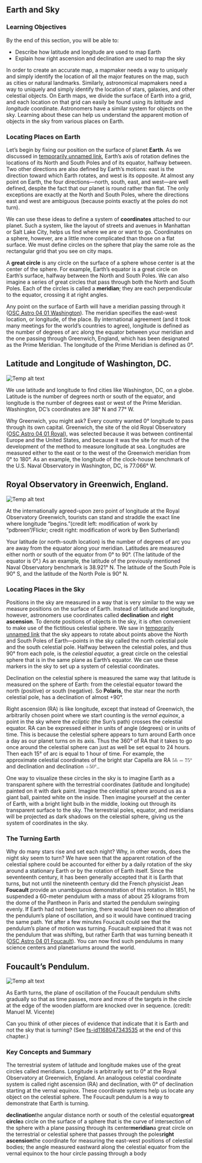 ## Earth and Sky
### Learning Objectives

By the end of this section, you will be able to:

* Describe how latitude and longitude are used to map Earth
* Explain how right ascension and declination are used to map the sky



In order to create an accurate map, a mapmaker needs a way to uniquely and simply identify the location of all the major features on the map, such as cities or natural landmarks. Similarly, astronomical mapmakers need a way to uniquely and simply identify the location of stars, galaxies, and other celestial objects. On Earth maps, we divide the surface of Earth into a grid, and each location on that grid can easily be found using its *latitude* and *longitude* coordinate. Astronomers have a similar system for objects on the sky. Learning about these can help us understand the apparent motion of objects in the sky from various places on Earth.

### Locating Places on Earth

Let’s begin by fixing our position on the surface of planet **Earth**. As we discussed in [temporarily unnamed link](), Earth’s axis of rotation defines the locations of its North and South Poles and of its equator, halfway between. Two other directions are also defined by Earth’s motions: east is the direction toward which Earth rotates, and west is its opposite. At almost any point on Earth, the four directions—north, south, east, and west—are well defined, despite the fact that our planet is round rather than flat. The only exceptions are exactly at the North and South Poles, where the directions east and west are ambiguous (because points exactly at the poles do not turn).

We can use these ideas to define a system of **coordinates** attached to our planet. Such a system, like the layout of streets and avenues in Manhattan or Salt Lake City, helps us find where we are or want to go. Coordinates on a sphere, however, are a little more complicated than those on a flat surface. We must define circles on the sphere that play the same role as the rectangular grid that you see on city maps.

A **great circle** is any circle on the surface of a sphere whose center is at the center of the sphere. For example, Earth’s equator is a great circle on Earth’s surface, halfway between the North and South Poles. We can also imagine a series of great circles that pass through both the North and South Poles. Each of the circles is called a **meridian**; they are each perpendicular to the equator, crossing it at right angles.

Any point on the surface of Earth will have a meridian passing through it ([OSC Astro 04 01 Washington](OSC_Astro_04_01_Washington)). The meridian specifies the east-west location, or longitude, of the place. By international agreement (and it took many meetings for the world’s countries to agree), longitude is defined as the number of degrees of arc along the equator between your meridian and the one passing through Greenwich, England, which has been designated as the Prime Meridian. The longitude of the Prime Meridian is defined as 0°.

## Latitude and Longitude of Washington, DC.
![Temp alt text](__MEDIA_URL__OSC_Astro_04_01_Washington.jpg)<p>We use latitude and longitude to find cities like Washington, DC, on a globe. Latitude is the number of degrees north or south of the equator, and longitude is the number of degrees east or west of the Prime Meridian. Washington, DC’s coordinates are 38° N and 77° W.</p>
Why Greenwich, you might ask? Every country wanted 0° longitude to pass through its own capital. Greenwich, the site of the old Royal Observatory ([OSC Astro 04 01 Royal](OSC_Astro_04_01_Royal)), was selected because it was between continental Europe and the United States, and because it was the site for much of the development of the method to measure longitude at sea. Longitudes are measured either to the east or to the west of the Greenwich meridian from 0° to 180°. As an example, the longitude of the clock-house benchmark of the U.S. Naval Observatory in Washington, DC, is 77.066° W.

## Royal Observatory in Greenwich, England.
![Temp alt text](__MEDIA_URL__OSC_Astro_04_01_Royal.jpg)<p>At the internationally agreed-upon zero point of longitude at the Royal Observatory Greenwich, tourists can stand and straddle the exact line where longitude “begins.”(credit left: modification of work by “pdbreen”/Flickr; credit right: modification of work by Ben Sutherland)</p>
Your latitude (or north-south location) is the number of degrees of arc you are away from the equator along your meridian. Latitudes are measured either north or south of the equator from 0° to 90°. (The latitude of the equator is 0°.) As an example, the latitude of the previously mentioned Naval Observatory benchmark is 38.921° N. The latitude of the South Pole is 90° S, and the latitude of the North Pole is 90° N.



### Locating Places in the Sky

Positions in the sky are measured in a way that is very similar to the way we measure positions on the surface of Earth. Instead of latitude and longitude, however, astronomers use coordinates called **declination** and **right ascension**. To denote positions of objects in the sky, it is often convenient to make use of the fictitious celestial sphere. We saw in [temporarily unnamed link]() that the sky appears to rotate about points above the North and South Poles of Earth—points in the sky called the north celestial pole and the south celestial pole. Halfway between the celestial poles, and thus 90° from each pole, is the *celestial equator,* a great circle on the celestial sphere that is in the same plane as Earth’s equator. We can use these markers in the sky to set up a system of celestial coordinates.

Declination on the celestial sphere is measured the same way that latitude is measured on the sphere of Earth: from the celestial equator toward the north (positive) or south (negative). So **Polaris**, the star near the north celestial pole, has a declination of almost +90°.

Right ascension (RA) is like longitude, except that instead of Greenwich, the arbitrarily chosen point where we start counting is the *vernal equinox*, a point in the sky where the *ecliptic* (the Sun’s path) crosses the celestial equator. RA can be expressed either in units of angle (degrees) or in units of time. This is because the celestial sphere appears to turn around Earth once a day as our planet turns on its axis. Thus the 360° of RA that it takes to go once around the celestial sphere can just as well be set equal to 24 hours. Then each 15° of arc is equal to 1 hour of time. For example, the approximate celestial coordinates of the bright star Capella are RA <math><mrow><mn>5</mn><mi>h</mi><mo>=</mo><mn>75</mn><mtext>°</mtext></mrow></math> and declination  and declination <math><mo>+</mo><mn>50</mn><mtext>°</mtext></math>..

One way to visualize these circles in the sky is to imagine Earth as a transparent sphere with the terrestrial coordinates (latitude and longitude) painted on it with dark paint. Imagine the celestial sphere around us as a giant ball, painted white on the inside. Then imagine yourself at the center of Earth, with a bright light bulb in the middle, looking out through its transparent surface to the sky. The terrestrial poles, equator, and meridians will be projected as dark shadows on the celestial sphere, giving us the system of coordinates in the sky.



### The Turning Earth

Why do many stars rise and set each night? Why, in other words, does the night sky seem to turn? We have seen that the apparent rotation of the celestial sphere could be accounted for either by a daily rotation of the sky around a stationary Earth or by the rotation of Earth itself. Since the seventeenth century, it has been generally accepted that it is Earth that turns, but not until the nineteenth century did the French physicist Jean **Foucault** provide an unambiguous demonstration of this rotation. In 1851, he suspended a 60-meter pendulum with a mass of about 25 kilograms from the dome of the Pantheon in Paris and started the pendulum swinging evenly. If Earth had not been turning, there would have been no alteration of the pendulum’s plane of oscillation, and so it would have continued tracing the same path. Yet after a few minutes Foucault could see that the pendulum’s plane of motion was turning. Foucault explained that it was not the pendulum that was shifting, but rather Earth that was turning beneath it ([OSC Astro 04 01 Foucault](OSC_Astro_04_01_Foucault)). You can now find such pendulums in many science centers and planetariums around the world.

## Foucault’s Pendulum.
![Temp alt text](__MEDIA_URL__OSC_Astro_04_01_Foucault.jpg)<p>As Earth turns, the plane of oscillation of the Foucault pendulum shifts gradually so that as time passes, more and more of the targets in the circle at the edge of the wooden platform are knocked over in sequence. (credit: Manuel M. Vicente)</p>
Can you think of other pieces of evidence that indicate that it is Earth and not the sky that is turning? (See [fs-id1168047343535](fs-id1168047343535) at the end of this chapter.)



### Key Concepts and Summary

The terrestrial system of latitude and longitude makes use of the great circles called meridians. Longitude is arbitrarily set to 0° at the Royal Observatory at Greenwich, England. An analogous celestial coordinate system is called right ascension (RA) and declination, with 0° of declination starting at the vernal equinox. These coordinate systems help us locate any object on the celestial sphere. The Foucault pendulum is a way to demonstrate that Earth is turning.



**declination**the angular distance north or south of the celestial equator**great circle**a circle on the surface of a sphere that is the curve of intersection of the sphere with a plane passing through its center**meridian**a great circle on the terrestrial or celestial sphere that passes through the poles**right ascension**the coordinate for measuring the east-west positions of celestial bodies; the angle measured eastward along the celestial equator from the vernal equinox to the hour circle passing through a body